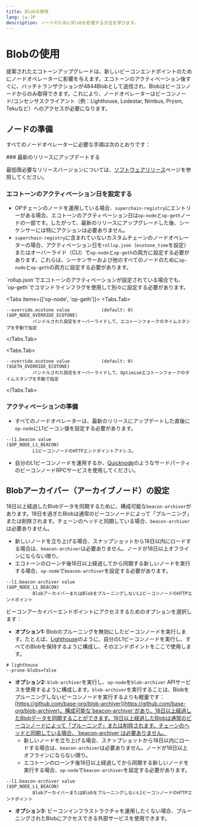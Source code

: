 ```yaml
---
title: Blobの使用
lang: ja-JP
description: ノードのためにBlobを処理する方法を学びます。
---
```



# Blobの使用

提案されたエコトーンアップグレードは、新しいビーコンエンドポイントのためにノードオペレーターに影響を与えます。エコトーンのアクティベーション後すぐに、バッチトランザクションが4844Blobとして送信され、Blobはビーコンノードからのみ取得できます。これにより、ノードオペレーターはビーコンノード/コンセンサスクライアント（例：Lighthouse, Lodestar, Nimbus, Prysm, Tekuなど）へのアクセスが必要になります。

## ノードの準備

すべてのノードオペレーターに必要な手順は次のとおりです：

<Steps>
### 最新のリリースにアップデートする

最低限必要なリリースバージョンについては、[ソフトウェアリリース](/builders/node-operators/releases)ページを参照してください。

### エコトーンのアクティベーション日を設定する

*   OPチェーンのノードを運用している場合、`superchain-registry`にエントリーがある場合、エコトーンのアクティベーション日は`op-node`と`op-geth`ノードの一部です。したがって、最新のリリースにアップグレードした後、シーケンサーには特にアクションは必要ありません。
*   `superchain-registry`に含まれていないカスタムチェーンのノードオペレーターの場合、アクティベーション日を`rollup.json`（`ecotone_time`を設定）またはオーバーライド（CLI）で`op-node`と`op-geth`の両方に設定する必要があります。これらは、シーケンサーおよび他のすべてのノードのために`op-node`と`op-geth`の両方に設定する必要があります。

<Callout type="warning">
  `rollup.json`でエコトーンのアクティベーションが設定されている場合でも、`op-geth`でコマンドラインフラグを使用して別々に設定する必要があります。
</Callout>

<Tabs items={['op-node', 'op-geth']}>
  <Tabs.Tab>
```shell
--override.ecotone value            (default: 0)                       ($OP_NODE_OVERRIDE_ECOTONE)
          バンドルされた設定をオーバーライドして、エコトーンフォークのタイムスタンプを手動で指定
```
  </Tabs.Tab>

  <Tabs.Tab>
```shell
--override.ecotone value            (default: 0)                       ($GETH_OVERRIDE_ECOTONE)
          バンドルされた設定をオーバーライドして、Optimismエコトーンフォークのタイムスタンプを手動で指定
```
  </Tabs.Tab>
</Tabs>

### アクティベーションの準備

*   すべてのノードオペレーターは、最新のリリースにアップデートした直後に`op-node`にL1ビーコン値を設定する必要があります。

```shell
--l1.beacon value                                                      ($OP_NODE_L1_BEACON)
          L1ビーコンノードのHTTPエンドポイントアドレス。
```

*   自分のL1ビーコンノードを運用するか、[Quicknode](https://www.quicknode.com/docs/ethereum/eth-v1-beacon-genesis)のようなサードパーティのビーコンノードRPCサービスを使用してください。

</Steps>

## Blobアーカイバー（アーカイブノード）の設定

18日以上経過したBlobデータを同期するために、構成可能な`beacon-archiver`があります。18日を過ぎたBlobは通常のビーコンノードによって「プルーニング」または削除されます。チェーンのヘッドと同期している場合、`beacon-archiver`は必要ありません。

*   新しいノードを立ち上げる場合、スナップショットから18日以内にロードする場合は、`beacon-archiver`は必要ありません。ノードが18日以上オフラインにならない限り。
*   エコトーンのローンチ後18日以上経過してから同期する新しいノードを実行する場合、`op-node`で`beacon-archiver`を設定する必要があります。

```shell
--l1.beacon-archiver value                                                      ($OP_NODE_L1_BEACON)
          BlobアーカイバーまたはBlobをプルーニングしないL1ビーコンノードのHTTPエンドポイント
```

ビーコンアーカイバーエンドポイントにアクセスするためのオプションを選択します：

*   **オプション1:** Blobのプルーニングを無効にしたビーコンノードを実行します。たとえば、[Lighthouse](https://lighthouse-book.sigmaprime.io/run_a_node.html)のように、自分のL1ビーコンノードを実行し、すべてのBlobを保持するように構成し、そのエンドポイントをここで使用します。

```shell
# lighthouse
--prune-blobs=false
```

*   **オプション2:** `blob-archiver`を実行し、`op-node`を`blob-archiver` APIサービスを使用するように構成します。`blob-archiver`を実行することは、Blobをプルーニングしないビーコンノードを実行するよりも軽量です：[https://github.com/base-org/blob-archiver](https://github.com/base-org/blob-archiver)。構成可能な`beacon-archiver`があり、18日以上経過したBlobデータを同期することができます。18日以上経過したBlobは通常のビーコンノードによって「プルーニング」または削除されます。チェーンのヘッドと同期している場合、`beacon-archiver`は必要ありません。
    *   新しいノードを立ち上げる場合、スナップショットから18日以内にロードする場合は、`beacon-archiver`は必要ありません。ノードが18日以上オフラインにならない限り。
    *   エコトーンのローンチ後18日以上経過してから同期する新しいノードを実行する場合、`op-node`で`beacon-archiver`を設定する必要があります。

```shell
--l1.beacon-archiver value                                                      ($OP_NODE_L1_BEACON)
          BlobアーカイバーまたはBlobをプルーニングしないL1ビーコンノードのHTTPエンドポイント
```

*   **オプション3:** ビーコンインフラストラクチャを運用したくない場合、プルーニングされたBlobにアクセスできる外部サービスを使用できます。
